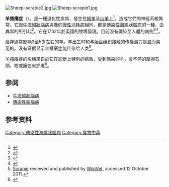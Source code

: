 {{NoteTA|G1=Lifesciences}}
{{expert|time=2010-05-29T11:07:12+00:00}}
[[Image:Sheep-scrapie2.jpg|thumb]]
[[Image:Sheep-scrapie1.jpg|thumb]]

'''羊搔癢症'''（{{lang-en|Scrapie}}），是一種退化性疾病，發生在[[綿羊|綿羊]]及[[山羊|山羊]]上<ref name="pmid1617202">{{cite journal
|author=Detwiler LA
|title=Scrapie
|journal=Rev. - Off. Int. Epizoot.
|volume=11
|issue=2
|pages=491–537
|year=1992
|pmid=1617202
|doi=
}}</ref>，造成它們的神經系統異常。它跟[[牛海綿狀腦病|牛海綿狀腦病]]與鹿的[[慢性消耗病|慢性消耗病]]相同，都是[[傳染性海綿狀腦病|傳染性海綿狀腦病]]的一種，由異常的{{tsl|en|PRNP|朊毒體蛋白}}所引起<ref name="pmid17560089">{{cite journal
|author=Hunter N
|title=Scrapie: uncertainties, biology and molecular approaches
|journal=Biochim. Biophys. Acta
|volume=1772
|issue=6
|pages=619–28
|year=2007
|pmid=17560089
|doi=10.1016/j.bbadis.2007.04.007
|url=http://linkinghub.elsevier.com/retrieve/pii/S0925-4439(07)00106-8
}}</ref>。它在1732年於英國的牧場發現。目前沒有傳染至人體的病例<ref>{{cite web|last=National Scrapie Education Initiative|title=Scrapie Fact Sheet|url=http://www.eradicatescrapie.org/About%20Scrapie/Fact%20Sheet.html|publisher=National Institute for Animal Agriculture|accessdate=4 December 2011}}</ref><ref>{{cite web|last=Rolf|first=George|title=From Sheep to Humans: Scrapie and Creutzfeldt–Jakob Disease|url=http://www.ecclectica.ca/issues/2002/2/george.asp|publisher=Ecclectica|accessdate=4 December 2011|deadurl=yes|archiveurl=https://web.archive.org/web/20110827011951/http://www.ecclectica.ca/issues/2002/2/george.asp|archivedate=2011年8月27日}}</ref>。

瘙痒通常影响3至5岁左右的羊。羊出生时和与胎盘组织接触的传播潜力是显而易见的。没有证据显示羊搔癢症能传染给人类<ref name="WikiVet">[http://en.wikivet.net/Scrapie Scrapie] reviewed and published by [[WikiVet|WikiVet]], accessed 12 October 2011.</ref>。

羊搔癢症的名稱來自於它在診斷上特別的病徵，受到感染的羊，會不停的摩擦石頭、樹或籬笆來抓癢<ref name="pmid11258721">{{cite journal
|vauthors=Foster JD, Parnham D, Chong A, Goldmann W, Hunter N |title=Clinical signs, histopathology and genetics of experimental transmission of BSE and natural scrapie to sheep and goats
|journal=Vet. Rec.
|volume=148
|issue=6
|pages=165–71
|year=2001
|pmid=11258721
|doi=10.1136/vr.148.6.165
}}</ref>。

== 参阅 ==
* [[牛海綿狀腦病|牛海綿狀腦病]]
* [[傳染性貂腦病|傳染性貂腦病]]

== 参考资料 ==
{{reflist}}

{{朊毒体疾病}}

{{DEFAULTSORT:Scrapie}}
[[Category:傳染性海綿狀腦病|Category:傳染性海綿狀腦病]]
[[Category:食物中毒|Category:食物中毒]]